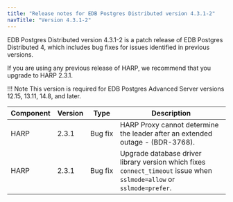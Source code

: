 ```yaml
---
title: "Release notes for EDB Postgres Distributed version 4.3.1-2"
navTitle: "Version 4.3.1-2"
---
```


EDB Postgres Distributed version 4.3.1-2 is a patch release of EDB Postgres Distributed 4, which includes bug fixes for issues identified in previous versions.

If you are using any previous release of HARP, we recommend that you upgrade to HARP 2.3.1.

!!! Note
    This version is required for EDB Postgres Advanced Server versions 12.15, 13.11, 14.8, and later.


| Component | Version |  Type           |                                                   Description                                                           |
| --------- | ------- | --------------- | ------------------------------------------------------------------------------------------------------------------------|
| HARP      | 2.3.1   | Bug&nbsp;fix         | HARP Proxy cannot determine the leader after an extended outage - (BDR-3768). |
| HARP      | 2.3.1   | Bug&nbsp;fix         | Upgrade database driver library version which fixes `connect_timeout` issue when `sslmode=allow` or `sslmode=prefer`. |

